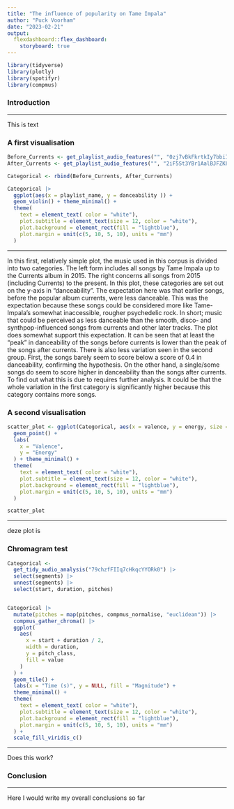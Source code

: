 ```yaml
---
title: "The influence of popularity on Tame Impala"
author: "Puck Voorham"
date: "2023-02-21"
output: 
  flexdashboard::flex_dashboard:
    storyboard: true
---
```


```r

library(tidyverse)
library(plotly)
library(spotifyr)
library(compmus)

```
### Introduction

***
This is text 

### A first visualisation

```r
Before_Currents <- get_playlist_audio_features("", "0zj7vBkFkrtkIy7bbiIDHT")
After_Currents <- get_playlist_audio_features("", "2iF5St3YBr1AalBJFZK8uD")

Categorical <- rbind(Before_Currents, After_Currents)

Categorical |>
  ggplot(aes(x = playlist_name, y = danceability )) +
  geom_violin() + theme_minimal() +
  theme(
    text = element_text( color = "white"),
    plot.subtitle = element_text(size = 12, color = "white"),
    plot.background = element_rect(fill = "lightblue"),
    plot.margin = unit(c(5, 10, 5, 10), units = "mm")
  ) 
```

*** 
In this first, relatively simple plot, the music used in this corpus is divided into two categories. The left form includes all songs by Tame Impala up to the Currents album in 2015. The right concerns all songs from 2015 (including Currents) to the present. In this plot, these categories are set out on the y-axis in "danceability". The expectation here was that earlier songs, before the popular album currents, were less danceable. This was the expectation because these songs could be considered more like Tame-Impala's somewhat inaccessible, rougher psychedelic rock. In short; music that could be perceived as less danceable than the smooth, disco- and synthpop-influenced songs from currents and other later tracks. The plot does somewhat support this expectation. It can be seen that at least the "peak" in danceability of the songs before currents is lower than the peak of the songs after currents. There is also less variation seen in the second group. First, the songs barely seem to score below a score of 0.4 in danceability, confirming the hypothesis. On the other hand, a single/some songs do seem to score higher in danceability than the songs after currents. To find out what this is due to requires further analysis. It could be that the whole variation in the first category is significantly higher because this category contains more songs.  


### A second visualisation

```r
scatter_plot <- ggplot(Categorical, aes(x = valence, y = energy, size = tempo, color = playlist_name)) +
  geom_point() +
  labs(
    x = "Valence",
    y = "Energy"
  ) + theme_minimal() +
  theme(
    text = element_text( color = "white"),
    plot.subtitle = element_text(size = 12, color = "white"),
    plot.background = element_rect(fill = "lightblue"),
    plot.margin = unit(c(5, 10, 5, 10), units = "mm")
  ) 

scatter_plot

```


***
deze plot is 



### Chromagram test

```r

Categorical <-
  get_tidy_audio_analysis("79chzfFIIq7cHkqcYYORk0") |>
  select(segments) |>
  unnest(segments) |>
  select(start, duration, pitches)


Categorical |>
  mutate(pitches = map(pitches, compmus_normalise, "euclidean")) |>
  compmus_gather_chroma() |> 
  ggplot(
    aes(
      x = start + duration / 2,
      width = duration,
      y = pitch_class,
      fill = value
    )
  ) +
  geom_tile() +
  labs(x = "Time (s)", y = NULL, fill = "Magnitude") +
  theme_minimal() +
  theme(
    text = element_text( color = "white"),
    plot.subtitle = element_text(size = 12, color = "white"),
    plot.background = element_rect(fill = "lightblue"),
    plot.margin = unit(c(5, 10, 5, 10), units = "mm")
  ) +
  scale_fill_viridis_c()
```

*** 
Does this work?

### Conclusion

***
Here I would write my overall conclusions so far
